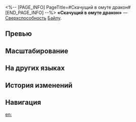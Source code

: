 <%-- [PAGE_INFO]
PageTitle=#Скачущий в омуте дракон#
[END_PAGE_INFO] --%>
{{Навык Инфобокс
|Название         = Скачущий в омуте дракон
|Изображение      = Навык Скачущий в омуте дракон.png
|Персонаж         = Байлу
|Тип              = Сверхспособность
|Тэг              = Восстановление
|УронСтойк        = 
|ЭнергияГен       = 5
|Энергия          = 100
|Длительность     = 
|Описание         = Восстанавливает всем союзникам НР, равное {{Цвет|Выделенный|9%—14,4%}} от макс. НР Байлу плюс {{Цвет|Выделенный|90—400,5}} НР.<br />Байлу накладывает статус Бодрость на союзников, которые ещё не имеют этого статуса. Она также увеличивает длительность статуса Бодрость тех союзников, которые уже имеют этот статус, на 1 ход.<br />Статус Бодрость длится 2 хода. Этот эффект не может складываться.
|Свойство1        = 
|Масштабирование1 = 
}}
'''«Скачущий в омуте дракон»''' — [[Сверхспособность]] [[Байлу]].

==Превью==
{{Превью
|Файл = Скачущий в омуте дракон Превью
}}

==Масштабирование==
{{Масштабирование навыка
|9%;9.56%;10.13%;10.69%;11.25%;11.7%;12.15%;12.6%;13.05%;13.5%;13.95%;14.4%;14.85%;15.3%;15.75%
|9000%;14400%;18450%;22500%;25200%;27900%;29925%;31950%;33975%;36000%;38025%;40050%;42075%;44100%;46125%
}}

==На других языках==
{{На других языках
|en   = Felicitous Thunderleap
|zhs  = 匏蛟跃渊先雷音
|zht  = 匏蛟躍淵先雷音
|ja   = {{Rubi|雷鳴|らいめい}}{{Rubi|率|ひき}}いる{{Rubi|躍渊|やくえん}}の{{Rubi|蛟龍|こうりゅう}}
|ko   = 천둥이 알리는 교룡의 도약
|es   = Salto del dragón del marjal
|fr   = Foudroyés par la félicité
|ru   = Скачущий в омуте дракон
|th   = Felicitous Thunderleap
|vi   = Rồng Vượt Vực Sâu
|de   = Sprung des Sumpfdrachen
|id   = Felicitous Thunderleap
|pt   = Trovão Oportuno
}}

==История изменений==
{{История изменений|3.5}}

==Навигация==
{{Навык Навбокс|Байлу}}

[[en:]]